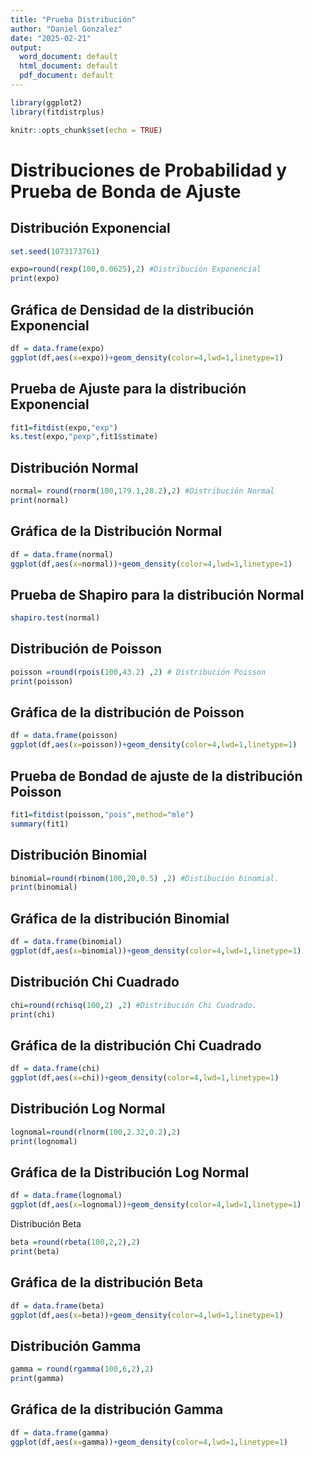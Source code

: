 ```yaml
---
title: "Prueba Distribución"
author: "Daniel Gonzalez"
date: "2025-02-21"
output:
  word_document: default
  html_document: default
  pdf_document: default
---
```


```r
library(ggplot2)
library(fitdistrplus)

knitr::opts_chunk$set(echo = TRUE)
```

# Distribuciones de Probabilidad y Prueba de Bonda de Ajuste

## Distribución Exponencial

```r
set.seed(1073173761)

expo=round(rexp(100,0.0625),2) #Distribución Exponencial
print(expo)

```

## **Gráfica de Densidad de la distribución Exponencial**

```r
df = data.frame(expo)
ggplot(df,aes(x=expo))+geom_density(color=4,lwd=1,linetype=1)
```

## Prueba de Ajuste para la distribución Exponencial

```r
fit1=fitdist(expo,"exp")
ks.test(expo,"pexp",fit1$stimate)
```

## Distribución Normal

```r
normal= round(rnorm(100,179.1,28.2),2) #Distribución Normal
print(normal)
```

## **Gráfica de la Distribución Normal**

```r
df = data.frame(normal)
ggplot(df,aes(x=normal))+geom_density(color=4,lwd=1,linetype=1)
```

## Prueba de Shapiro para la distribución Normal

```r
shapiro.test(normal)
```

## **Distribución de Poisson**

```r
poisson =round(rpois(100,43.2) ,2) # Distribución Poisson
print(poisson)
```

## Gráfica de la distribución de Poisson

```r
df = data.frame(poisson)
ggplot(df,aes(x=poisson))+geom_density(color=4,lwd=1,linetype=1)
```

## Prueba de Bondad de ajuste de la distribución Poisson

```r
fit1=fitdist(poisson,"pois",method="mle")
summary(fit1)
```

## **Distribución Binomial**

```r
binomial=round(rbinom(100,20,0.5) ,2) #Distibución binomial.
print(binomial)
```

## Gráfica de la distribución Binomial

```r
df = data.frame(binomial)
ggplot(df,aes(x=binomial))+geom_density(color=4,lwd=1,linetype=1)
```

## Distribución Chi Cuadrado

```r
chi=round(rchisq(100,2) ,2) #Distribución Chi Cuadrado.
print(chi)
```

## Gráfica de la distribución Chi Cuadrado

```r
df = data.frame(chi)
ggplot(df,aes(x=chi))+geom_density(color=4,lwd=1,linetype=1)
```

## Distribución Log Normal

```r
lognomal=round(rlnorm(100,2.32,0.2),2)
print(lognomal)

```

## Gráfica de la Distribución Log Normal

```r
df = data.frame(lognomal)
ggplot(df,aes(x=lognomal))+geom_density(color=4,lwd=1,linetype=1)
```

Distribución Beta

```r
beta =round(rbeta(100,2,2),2)
print(beta)

```

## Gráfica de la distribución Beta

```r
df = data.frame(beta)
ggplot(df,aes(x=beta))+geom_density(color=4,lwd=1,linetype=1)
```

## Distribución Gamma

```r
gamma = round(rgamma(100,6,2),2)
print(gamma)
```

## Gráfica de la distribución Gamma

```r
df = data.frame(gamma)
ggplot(df,aes(x=gamma))+geom_density(color=4,lwd=1,linetype=1)
```

